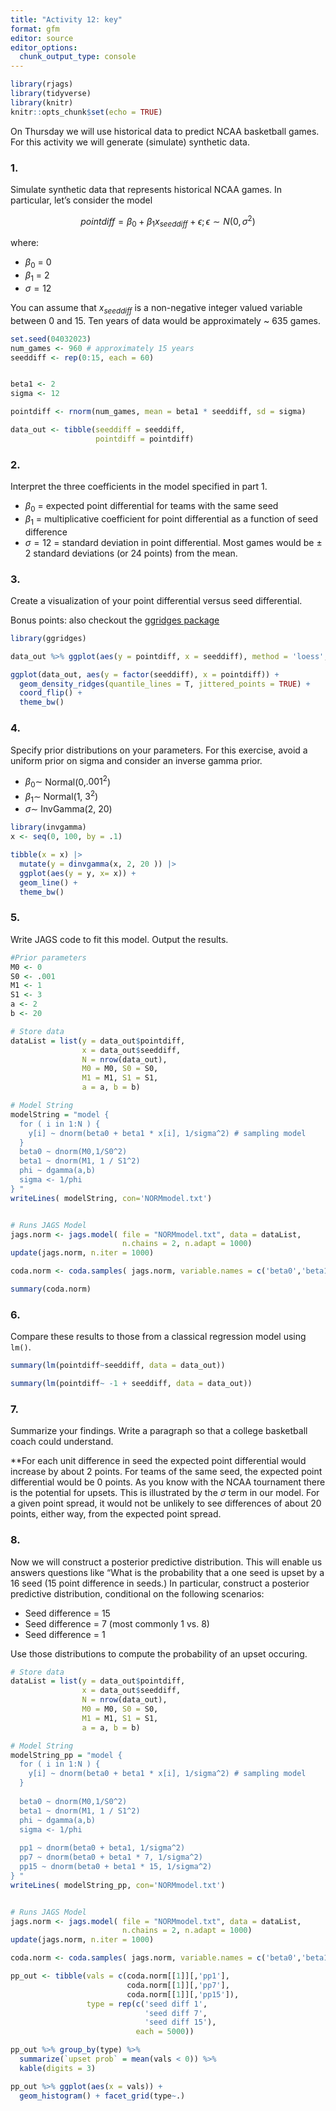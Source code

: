 ```yaml
---
title: "Activity 12: key"
format: gfm
editor: source
editor_options: 
  chunk_output_type: console
---
```


```r
library(rjags)
library(tidyverse)
library(knitr)
knitr::opts_chunk$set(echo = TRUE)

```

On Thursday we will use historical data to predict NCAA basketball games. For this activity we will generate (simulate) synthetic data.


### 1. 

Simulate synthetic data that represents historical NCAA games. In particular, let's consider the model

$$pointdiff = \beta_0 + \beta_1 x_{seeddiff} + \epsilon; \epsilon \sim N(0, \sigma^2)$$

where:

- $\beta_0$ = 0
- $\beta_1$ = 2
- $\sigma = 12$

You can assume that $x_{seeddiff}$ is a non-negative integer valued variable between 0 and 15. Ten years of data would be approximately ~ 635 games.

```r
set.seed(04032023)
num_games <- 960 # approximately 15 years
seeddiff <- rep(0:15, each = 60)


beta1 <- 2
sigma <- 12

pointdiff <- rnorm(num_games, mean = beta1 * seeddiff, sd = sigma)

data_out <- tibble(seeddiff = seeddiff,
                   pointdiff = pointdiff) 

```


### 2.

Interpret the three coefficients in the model specified in part 1.

- $\beta_0$ = expected point differential for teams with the same seed
- $\beta_1$ = multiplicative coefficient for point differential as a function of seed difference
- $\sigma = 12$ = standard deviation in point differential. Most games would be $\pm$ 2 standard deviations (or 24 points) from the mean.

### 3. 

Create a visualization of your point differential versus seed differential.

Bonus points: also checkout the [ggridges package](https://cran.r-project.org/web/packages/ggridges/vignettes/introduction.html)


```r

library(ggridges)

data_out %>% ggplot(aes(y = pointdiff, x = seeddiff), method = 'loess', formula = 'y ~ x') + geom_point() + geom_smooth() + theme_bw() 

ggplot(data_out, aes(y = factor(seeddiff), x = pointdiff)) +
  geom_density_ridges(quantile_lines = T, jittered_points = TRUE) + 
  coord_flip() +
  theme_bw() 

```


### 4. 

Specify prior distributions on your parameters. For this exercise, avoid a uniform prior on sigma and consider an inverse gamma prior.

- $\beta_0 \sim$ Normal(0,$.001^2$)
- $\beta_1 \sim$ Normal(1, $3^2$)
- $\sigma \sim$ InvGamma(2, 20)

```r
library(invgamma)
x <- seq(0, 100, by = .1)

tibble(x = x) |>
  mutate(y = dinvgamma(x, 2, 20 )) |>
  ggplot(aes(y = y, x= x)) +
  geom_line() +
  theme_bw()
```


### 5. 

Write JAGS code to fit this model. Output the results.

```r
#Prior parameters
M0 <- 0
S0 <- .001
M1 <- 1
S1 <- 3
a <- 2
b <- 20

# Store data
dataList = list(y = data_out$pointdiff, 
                x = data_out$seeddiff,
                N = nrow(data_out), 
                M0 = M0, S0 = S0,
                M1 = M1, S1 = S1,
                a = a, b = b)

# Model String
modelString = "model {
  for ( i in 1:N ) {
    y[i] ~ dnorm(beta0 + beta1 * x[i], 1/sigma^2) # sampling model
  }
  beta0 ~ dnorm(M0,1/S0^2)
  beta1 ~ dnorm(M1, 1 / S1^2)
  phi ~ dgamma(a,b)
  sigma <- 1/phi
} "
writeLines( modelString, con='NORMmodel.txt')


# Runs JAGS Model
jags.norm <- jags.model( file = "NORMmodel.txt", data = dataList,
                         n.chains = 2, n.adapt = 1000)
update(jags.norm, n.iter = 1000)

coda.norm <- coda.samples( jags.norm, variable.names = c('beta0','beta1', 'sigma'), n.iter = 5000)

summary(coda.norm)
```

### 6.

Compare these results to those from a classical regression model using `lm()`.

```r
summary(lm(pointdiff~seeddiff, data = data_out))
```

```r
summary(lm(pointdiff~ -1 + seeddiff, data = data_out))
```


### 7.

Summarize your findings. Write a paragraph so that a college basketball coach could understand.

**For each unit difference in seed the expected point differential would increase by about 2 points. For teams of the same seed, the expected point differential would be 0 points. As you know with the NCAA tournament there is the potential for upsets. This is illustrated by the $\sigma$ term in our model. For a given point spread, it would not be unlikely to see differences of about 20 points, either way, from the expected point spread.

### 8.

Now we will construct a posterior predictive distribution. This will enable us answers questions like "What is the probability that a one seed is upset by a 16 seed (15 point difference in seeds.) In particular, construct a posterior predictive distribution, conditional on the following scenarios:

- Seed difference = 15
- Seed difference = 7 (most commonly 1 vs. 8)
- Seed difference = 1

Use those distributions to compute the probability of an upset occuring.

```r


# Store data
dataList = list(y = data_out$pointdiff, 
                x = data_out$seeddiff,
                N = nrow(data_out), 
                M0 = M0, S0 = S0,
                M1 = M1, S1 = S1,
                a = a, b = b)

# Model String
modelString_pp = "model {
  for ( i in 1:N ) {
    y[i] ~ dnorm(beta0 + beta1 * x[i], 1/sigma^2) # sampling model
  }
 
  beta0 ~ dnorm(M0,1/S0^2)
  beta1 ~ dnorm(M1, 1 / S1^2)
  phi ~ dgamma(a,b)
  sigma <- 1/phi
  
  pp1 ~ dnorm(beta0 + beta1, 1/sigma^2)
  pp7 ~ dnorm(beta0 + beta1 * 7, 1/sigma^2)
  pp15 ~ dnorm(beta0 + beta1 * 15, 1/sigma^2)
} "
writeLines( modelString_pp, con='NORMmodel.txt')


# Runs JAGS Model
jags.norm <- jags.model( file = "NORMmodel.txt", data = dataList,
                         n.chains = 2, n.adapt = 1000)
update(jags.norm, n.iter = 1000)

coda.norm <- coda.samples( jags.norm, variable.names = c('beta0','beta1', 'sigma','pp1','pp7','pp15'), n.iter = 5000)

pp_out <- tibble(vals = c(coda.norm[[1]][,'pp1'],
                          coda.norm[[1]][,'pp7'],
                          coda.norm[[1]][,'pp15']),
                 type = rep(c('seed diff 1', 
                              'seed diff 7', 
                              'seed diff 15'),
                            each = 5000))

pp_out %>% group_by(type) %>% 
  summarize(`upset prob` = mean(vals < 0)) %>%
  kable(digits = 3)

pp_out %>% ggplot(aes(x = vals)) +
  geom_histogram() + facet_grid(type~.)
```

